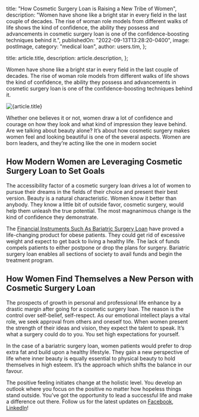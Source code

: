 
  title: "How Cosmetic Surgery Loan is Raising a New Tribe of Women",
  description:
    "Women have shone like a bright star in every field in the last couple of decades. The rise of woman role models from different walks of life shows the kind of confidence, the ability they possess and advancements in cosmetic surgery loan is one of the confidence-boosting techniques behind it.",
  publishedOn: "2022-09-13T13:28:20-0400",
  image: postImage,
  category: "medical loan",
  author: users.tim,
};

  title: article.title,
  description: article.description,
};


Women have shone like a bright star in every field in the last couple of decades. The rise of woman role models from different walks of life shows the kind of confidence, the ability they possess and advancements in cosmetic surgery loan is one of the confidence-boosting techniques behind it.

<Image src={postImage} alt={article.title} />

Whether one believes it or not, women draw a lot of confidence and courage on how they look and what kind of impression they leave behind. Are we talking about beauty alone? It’s about how cosmetic surgery makes women feel and looking beautiful is one of the several aspects. Women are born leaders, and they’re acting like the one in modern societ

## How Modern Women are Leveraging Cosmetic Surgery Loan to Set Goals

The accessibility factor of a cosmetic surgery loan drives a lot of women to pursue their dreams in the fields of their choice and present their best version. Beauty is a natural characteristic. Women know it better than anybody. They know a little bit of outside favor, cosmetic surgery, would help them unleash the true potential. The most magnanimous change is the kind of confidence they demonstrate.

The [Financial Instruments Such As Bariatric Surgery Loan](https://medical.tlc.com.au/bariatric-surgery/) have proved a life-changing product for obese patients. They could get rid of excessive weight and expect to get back to living a healthy life. The lack of funds compels patients to either postpone or drop the plans for surgery. Bariatric surgery loan enables all sections of society to avail funds and begin the treatment program.

## How Women Find Themselves a New Person with Cosmetic Surgery Loan

The prospects of growth in personal and professional life enhance by a drastic margin after going for a cosmetic surgery loan. The reason is the control over self-belief, self-respect. As our emotional intellect plays a vital role, we seek approval from others and oneself too. When women present the strength of their ideas and vision, they expect the talent to speak. It’s what a surgery could do to you. You set high expectations for yourself.

In the case of a bariatric surgery loan, women patients would prefer to drop extra fat and build upon a healthy lifestyle. They gain a new perspective of life where inner beauty is equally essential to physical beauty to hold themselves in high esteem. It’s the approach which shifts the balance in our favour.

The positive feeling initiates change at the holistic level. You develop an outlook where you focus on the positive no matter how hopeless things stand outside. You’ve got the opportunity to lead a successful life and make a difference out there. Follow us for the latest updates on [Facebook](https://www.facebook.com/totallifestylecredit/), [LinkedIn](https://www.linkedin.com/company/tlc-total-lifestyle-credit/)!
